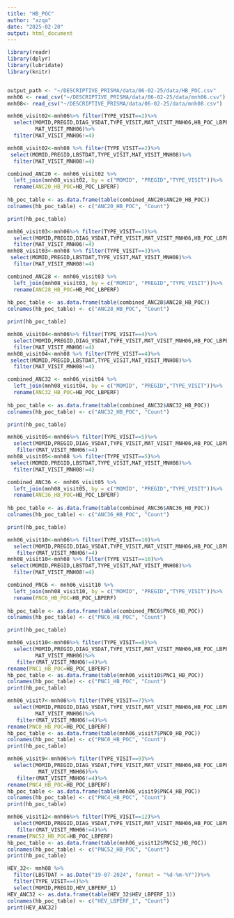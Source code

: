 ---
title: "HB_POC"
author: "azqa"
date: "2025-02-20"
output: html_document
---

```{r}
library(readr)
library(dplyr)
library(lubridate)
library(knitr)


output_path <- "~/DESCRIPTIVE_PRISMA/data/06-02-25/data/HB_POC.csv"
mnh06 <- read_csv("~/DESCRIPTIVE_PRISMA/data/06-02-25/data/mnh06.csv")
mnh08<- read_csv("~/DESCRIPTIVE_PRISMA/data/06-02-25/data/mnh08.csv")

mnh06_visit02<-mnh06%>% filter(TYPE_VISIT==2)%>%
  select(MOMID,PREGID,DIAG_VSDAT,TYPE_VISIT,MAT_VISIT_MNH06,HB_POC_LBPERF,HB_POC_LBORRES,
         MAT_VISIT_MNH06)%>%
  filter(MAT_VISIT_MNH06!=4)

mnh08_visit02<-mnh08 %>% filter(TYPE_VISIT==2)%>%
 select(MOMID,PREGID,LBSTDAT,TYPE_VISIT,MAT_VISIT_MNH08)%>%
  filter(MAT_VISIT_MNH08!=4)

combined_ANC20 <- mnh06_visit02 %>%
  left_join(mnh08_visit02, by = c("MOMID", "PREGID","TYPE_VISIT"))%>%
  rename(ANC20_HB_POC=HB_POC_LBPERF)
    
hb_poc_table <- as.data.frame(table(combined_ANC20$ANC20_HB_POC))
colnames(hb_poc_table) <- c("ANC20_HB_POC", "Count")

print(hb_poc_table)
```
```{r}

mnh06_visit03<-mnh06%>% filter(TYPE_VISIT==3)%>%
  select(MOMID,PREGID,DIAG_VSDAT,TYPE_VISIT,MAT_VISIT_MNH06,HB_POC_LBPERF,HB_POC_LBORRES, MAT_VISIT_MNH06)%>%
  filter(MAT_VISIT_MNH06!=4)
mnh08_visit03<-mnh08 %>% filter(TYPE_VISIT==3)%>%
 select(MOMID,PREGID,LBSTDAT,TYPE_VISIT,MAT_VISIT_MNH08)%>%
  filter(MAT_VISIT_MNH08!=4)

combined_ANC28 <- mnh06_visit03 %>%
  left_join(mnh08_visit03, by = c("MOMID", "PREGID","TYPE_VISIT"))%>%
  rename(ANC28_HB_POC=HB_POC_LBPERF)
    
hb_poc_table <- as.data.frame(table(combined_ANC28$ANC28_HB_POC))
colnames(hb_poc_table) <- c("ANC28_HB_POC", "Count")

print(hb_poc_table)
```

```{r}
mnh06_visit04<-mnh06%>% filter(TYPE_VISIT==4)%>%
  select(MOMID,PREGID,DIAG_VSDAT,TYPE_VISIT,MAT_VISIT_MNH06,HB_POC_LBPERF,HB_POC_LBORRES,MAT_VISIT_MNH06)%>%
  filter(MAT_VISIT_MNH06!=4)
mnh08_visit04<-mnh08 %>% filter(TYPE_VISIT==4)%>%
 select(MOMID,PREGID,LBSTDAT,TYPE_VISIT,MAT_VISIT_MNH08)%>%
  filter(MAT_VISIT_MNH08!=4)

combined_ANC32 <- mnh06_visit04 %>%
  left_join(mnh08_visit04, by = c("MOMID", "PREGID","TYPE_VISIT"))%>%
  rename(ANC32_HB_POC=HB_POC_LBPERF)
    
hb_poc_table <- as.data.frame(table(combined_ANC32$ANC32_HB_POC))
colnames(hb_poc_table) <- c("ANC32_HB_POC", "Count")

print(hb_poc_table)
```


```{r}
mnh06_visit05<-mnh06%>% filter(TYPE_VISIT==5)%>%
  select(MOMID,PREGID,DIAG_VSDAT,TYPE_VISIT,MAT_VISIT_MNH06,HB_POC_LBPERF,HB_POC_LBORRES,MAT_VISIT_MNH06)%>%
   filter(MAT_VISIT_MNH06!=4)
mnh08_visit05<-mnh08 %>% filter(TYPE_VISIT==5)%>%
 select(MOMID,PREGID,LBSTDAT,TYPE_VISIT,MAT_VISIT_MNH08)%>%
  filter(MAT_VISIT_MNH08!=4)

combined_ANC36 <- mnh06_visit05 %>%
  left_join(mnh08_visit05, by = c("MOMID", "PREGID","TYPE_VISIT"))%>%
  rename(ANC36_HB_POC=HB_POC_LBPERF)
    
hb_poc_table <- as.data.frame(table(combined_ANC36$ANC36_HB_POC))
colnames(hb_poc_table) <- c("ANC36_HB_POC", "Count")

print(hb_poc_table)

```


```{r}
mnh06_visit10<-mnh06%>% filter(TYPE_VISIT==10)%>%
  select(MOMID,PREGID,DIAG_VSDAT,TYPE_VISIT,MAT_VISIT_MNH06,HB_POC_LBPERF,HB_POC_LBORRES,MAT_VISIT_MNH06)%>%
   filter(MAT_VISIT_MNH06!=4)
mnh08_visit10<-mnh08 %>% filter(TYPE_VISIT==10)%>%
 select(MOMID,PREGID,LBSTDAT,TYPE_VISIT,MAT_VISIT_MNH08)%>%
  filter(MAT_VISIT_MNH08!=4)

combined_PNC6 <- mnh06_visit10 %>%
  left_join(mnh08_visit10, by = c("MOMID", "PREGID","TYPE_VISIT"))%>%
  rename(PNC6_HB_POC=HB_POC_LBPERF)
    
hb_poc_table <- as.data.frame(table(combined_PNC6$PNC6_HB_POC))
colnames(hb_poc_table) <- c("PNC6_HB_POC", "Count")

print(hb_poc_table)
```



```{r}
mnh06_visit10<-mnh06%>% filter(TYPE_VISIT==8)%>%
  select(MOMID,PREGID,DIAG_VSDAT,TYPE_VISIT,MAT_VISIT_MNH06,HB_POC_LBPERF,HB_POC_LBORRES,
         MAT_VISIT_MNH06)%>%
   filter(MAT_VISIT_MNH06!=4)%>%
rename(PNC1_HB_POC=HB_POC_LBPERF)
hb_poc_table <- as.data.frame(table(mnh06_visit10$PNC1_HB_POC))
colnames(hb_poc_table) <- c("PNC1_HB_POC", "Count")
print(hb_poc_table)

```
```{r}
mnh06_visit7<-mnh06%>% filter(TYPE_VISIT==7)%>%
  select(MOMID,PREGID,DIAG_VSDAT,TYPE_VISIT,MAT_VISIT_MNH06,HB_POC_LBPERF,HB_POC_LBORRES,
         MAT_VISIT_MNH06)%>%
   filter(MAT_VISIT_MNH06!=4)%>%
rename(PNC0_HB_POC=HB_POC_LBPERF)
hb_poc_table <- as.data.frame(table(mnh06_visit7$PNC0_HB_POC))
colnames(hb_poc_table) <- c("PNC0_HB_POC", "Count")
print(hb_poc_table)

```




```{r}
mnh06_visit9<-mnh06%>% filter(TYPE_VISIT==9)%>%
  select(MOMID,PREGID,DIAG_VSDAT,TYPE_VISIT,MAT_VISIT_MNH06,HB_POC_LBPERF,HB_POC_LBORRES,
          MAT_VISIT_MNH06)%>%
   filter(MAT_VISIT_MNH06!=4)%>%
rename(PNC4_HB_POC=HB_POC_LBPERF)
hb_poc_table <- as.data.frame(table(mnh06_visit9$PNC4_HB_POC))
colnames(hb_poc_table) <- c("PNC4_HB_POC", "Count")
print(hb_poc_table)
```
```{r}
mnh06_visit12<-mnh06%>% filter(TYPE_VISIT==12)%>%
  select(MOMID,PREGID,DIAG_VSDAT,TYPE_VISIT,MAT_VISIT_MNH06,HB_POC_LBPERF,HB_POC_LBORRES,  MAT_VISIT_MNH06)%>%
   filter(MAT_VISIT_MNH06!=4)%>%
rename(PNC52_HB_POC=HB_POC_LBPERF)
hb_poc_table <- as.data.frame(table(mnh06_visit12$PNC52_HB_POC))
colnames(hb_poc_table) <- c("PNC52_HB_POC", "Count")
print(hb_poc_table)
```


```{r}
HEV_32<- mnh08 %>%
  filter(LBSTDAT > as.Date("19-07-2024", format = "%d-%m-%Y"))%>%
  filter(TYPE_VISIT==4)%>%
  select(MOMID,PREGID,HEV_LBPERF_1)
HEV_ANC32 <- as.data.frame(table(HEV_32$HEV_LBPERF_1))
colnames(hb_poc_table) <- c("HEV_LBPERF_1", "Count")
print(HEV_ANC32)

```

